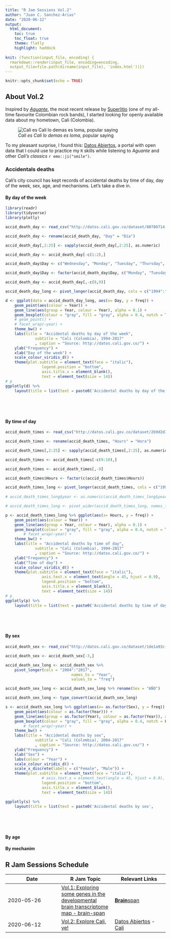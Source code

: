 ```yaml
---
title: "R Jam Sessions Vol.2"
author: "Juan C. Sanchez-Arias"
date: "2020-06-12"
output: 
  html_document:
    toc: true
    toc_float: true
    theme: flatly
    highlight: haddock
  
knit: (function(input_file, encoding) {
  rmarkdown::render(input_file, encoding=encoding, 
  output_file=file.path(dirname(input_file), 'index.html'))})
---
```


```r
knitr::opts_chunk$set(echo = TRUE)
```

## About Vol.2
Inspired by [*Aguante*](https://www.youtube.com/watch?v=XJNZ2Wc5IqQ), the most recent release by [Superlitio](https://en.wikipedia.org/wiki/Superlitio) (one of my all-time favourite Colombian rock bands), I started looking for openly available data about my hometown, Cali (Colombia).

![*Cali es Cali lo demas es loma*, popular saying](./img/cali.gif)

To my pleasant surprise, I found this: [Datos Abiertos](http://datos.cali.gov.co/), a portal with open data that I could use to practice my `R` skills while listening to *Aguante* and other *Cali's classics* `r emo::ji("smile")`. 

### Accidentals deaths {.tabset}
Cali's city council has kept records of accidental deaths by time of day, day of the week, sex, age, and mechanisms. Let's take a dive in.

#### By day of the week

```r

library(readr)
library(tidyverse)
library(plotly)

accid_death_day <- read_csv("http://datos.cali.gov.co/dataset/80780714-1eba-4aee-9096-49e36b41d424/resource/91b13049-7029-4db5-8525-961483fa49cb/download/muertes_accidentales_seg_n_d_a_de_ocurrencia_1994_-_2017.csv")

accid_death_day <- rename(accid_death_day, "Day" = "Día")

accid_death_day[,2:25] <- sapply(accid_death_day[,2:25], as.numeric)

accid_death_day <- accid_death_day[-c(1:2),]

accid_death_day$Day <- c("Wednesday", "Monday", "Tuesday", "Thursday", "Friday", "Saturday", "Sunday")

accid_death_day$Day <- factor(accid_death_day$Day, c("Monday", "Tuesday", "Wednesday", "Thursday", "Friday", "Saturday", "Sunday"))

accid_death_day <- accid_death_day[,-c(8,9)]

accid_death_day_long <- pivot_longer(accid_death_day, cols = c("1994":"2017"), names_to = "Year", values_to = "freq")

d <- ggplot(data = accid_death_day_long, aes(x= Day, y = freq)) + 
	geom_point(aes(colour = Year)) +
	geom_line(aes(group = Year, colour = Year), alpha = 0.1) +
	geom_boxplot(colour = "gray", fill = "gray", alpha = 0.4, notch = TRUE) +
	# geom_point() +
	# facet_wrap(~year) +
	theme_bw() +
	labs(title = "Accidental deaths by day of the week",
			 subtitle = "Cali (Colombia), 1994-2017"
			 , caption = "Source: http://datos.cali.gov.co/") +
	ylab("Frequency") +
	xlab("Day of the week") +
	scale_colour_viridis_d() +
	theme(plot.subtitle = element_text(face = "italic"), 
				legend.position = "bottom", 
				axis.title.x = element_blank(),
				text = element_text(size = 14))
# p
ggplotly(d) %>%
	layout(title = list(text = paste0('Accidental deaths by day of the week',
																		'<br>',
																		'<sup>',
																		'Cali (Colombia), 1994-2017 | Source: http://datos.cali.gov.co/',
																		'</sup>')))
```

#### By time of day

```r

accid_death_times <- read_csv("http://datos.cali.gov.co/dataset/2b9d2d3d-5d62-4035-bd9f-bc2543039e2f/resource/a0f29617-a5a5-4642-9c0d-7886d42514f8/download/muertes_accidentales_seg_n_hora_de_ocurrencia__1994_-_2017.csv")

accid_death_times <- rename(accid_death_times, "Hours" = "Hora")

accid_death_times[,2:25] <- sapply(accid_death_times[,2:25], as.numeric)

accid_death_times <- accid_death_times[-c(9:10),]

accid_death_times <- accid_death_times[,-9]

accid_death_times$Hours <- factor(c(accid_death_times$Hours))

accid_death_times_long <- pivot_longer(accid_death_times, cols = c("1994":"2017"), names_to = "Year", values_to = "freq")
 
# accid_death_times_long$year <- as.numeric(accid_death_times_long$year)

# accid_death_times_long <- pivot_wider(accid_death_times_long, names_from = Hora, values_from = freq)

p <- accid_death_times_long %>% ggplot(aes(x= Hours, y = freq)) +
	geom_point(aes(colour = Year)) +
	geom_line(aes(group = Year, colour = Year), alpha = 0.1) +
	geom_boxplot(colour = "gray", fill = "gray", alpha = 0.4, notch = TRUE) +
		# facet_wrap(~year) +
	theme_bw() +
	labs(title = "Accidental deaths by time of day",
			 subtitle = "Cali (Colombia), 1994-2017"
			 , caption = "Source: http://datos.cali.gov.co/") +
	ylab("Frequency") +
	xlab("Time of day") +
	scale_colour_viridis_d() +
	theme(plot.subtitle = element_text(face = "italic"), 
				axis.text.x = element_text(angle = 45, hjust = 0.9), 
				legend.position = "bottom",
				axis.title.x = element_blank(),
				text = element_text(size = 14))
# p
ggplotly(p) %>%
	layout(title = list(text = paste0('Accidental deaths by time of day',
																		'<br>',
																		'<sup>',
																		'Cali (Colombia), 1994-2017 | Source: http://datos.cali.gov.co/',
																		'</sup>')))
```

#### By sex
```r

accid_death_sex <- read_csv("http://datos.cali.gov.co/dataset/1de1a93c-a4fe-4f87-a266-45e58dedda68/resource/e8aa09b0-bb35-403e-8deb-3eb5a3930f9f/download/muertes_accidentales_seg_n_sexo_en_el_municipio_de_santiago_de_cali_2004_-_2017-1.csv")

accid_death_sex <- accid_death_sex[-3,]

accid_death_sex_long <- accid_death_sex %>% 
	pivot_longer(cols = "2004":"2017", 
							 names_to = "Year",
							 values_to = "freq")

accid_death_sex_long <- accid_death_sex_long %>% rename(Sex = "AÑO")

accid_death_sex_long <- type_convert(accid_death_sex_long)

s <- accid_death_sex_long %>% ggplot(aes(x= as.factor(Sex), y = freq)) +
	geom_point(aes(colour = as.factor(Year))) +
	geom_line(aes(group = as.factor(Year), colour = as.factor(Year)), alpha = 0.1) +
	geom_boxplot(colour = "gray", fill = "gray", alpha = 0.4, notch = FALSE, width = 0.2) +
		# facet_wrap(~year) +
	theme_bw() +
	labs(title = "Accidental deaths by sex",
			 subtitle = "Cali (Colombia), 2004-2017"
			 , caption = "Source: http://datos.cali.gov.co/") +
	ylab("Frequency") +
	xlab("Sex") +
	labs(colour = "Year") +
	scale_colour_viridis_d() +
	scale_x_discrete(labels = c("Female", "Male")) +
	theme(plot.subtitle = element_text(face = "italic"), 
				# axis.text.x = element_text(angle = 45, hjust = 0.9), 
				legend.position = "bottom",
				axis.title.x = element_blank(),
				text = element_text(size = 14))

ggplotly(s) %>%
	layout(title = list(text = paste0('Accidental deaths by sex',
																		'<br>',
																		'<sup>',
																		'Cali (Colombia), 2004-2017 | Source: http://datos.cali.gov.co/',
																		'</sup>')))
```

#### By age

#### By mechanim

## R Jam Sessions Schedule
Date | R Jam Topic | Relevant Links
---| ---| ---|
2020-05-26 | [Vol.1: Exploring some genes in the developmental brain transcriptome map - brain-span](https://juansamdphd.github.io/rjam/vol_1) | [**Brain**span](http://www.brainspan.org/rnaseq/search/index.html)
2020-06-12 | [Vol.2: Explore Cali, ve!](https://juansamdphd.github.io/rjam/vol_2) | [Datos Abiertos](http://datos.cali.gov.co/) - [Cali](https://en.wikipedia.org/wiki/Cali)

